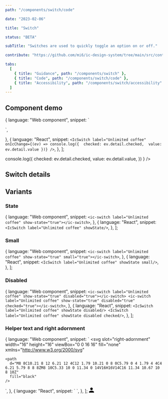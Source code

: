 ```yaml
---
path: "/components/switch/code"

date: "2023-02-06"

title: "Switch"

status: "BETA"

subTitle: "Switches are used to quickly toggle an option on or off."

contribute: "https://github.com/mi6/ic-design-system/tree/main/src/content/structured/components/switch"

tabs:
  [
    { title: "Guidance", path: "/components/switch" },
    { title: "Code", path: "/components/switch/code" },
    { title: "Accessibility", path: "/components/switch/accessibility" },
  ]
---
```



## Component demo

  {
    language: "Web component",
    snippet: `<ic-switch label="Unlimited coffee"></ic-switch>
<script>
  const switchEl = document.querySelector('ic-switch');
  switchEl.addEventListener('icChange', (ev) => {
    console.log({
      checked: ev.detail.checked,
      value: ev.detail.value
    })
  })
</script>`,
  },
  {
    language: "React",
    snippet: `<IcSwitch
  label="Unlimited coffee"
  onIcChange={(ev) => console.log({ 
    checked: ev.detail.checked, 
    value: ev.detail.value
  })}
/>`,
  },
];

<ComponentPreview snippets={snippetsDefault}>
  <IcSwitch
    label="Unlimited coffee"
    onIcChange={(ev) =>
      console.log({
        checked: ev.detail.checked,
        value: ev.detail.value,
      })
    }
  />
</ComponentPreview>

## Switch details

<ComponentDetails component="ic-switch" />

## Variants

### State

  {
    language: "Web component",
    snippet: `<ic-switch label="Unlimited coffee" show-state="true"></ic-switch>`,
  },
  {
    language: "React",
    snippet: `<IcSwitch label="Unlimited coffee" showState/>`,
  },
];

<ComponentPreview snippets={snippetsState}>
  <IcSwitch label="Unlimited coffee" showState />
</ComponentPreview>

### Small

  {
    language: "Web component",
    snippet: `<ic-switch label="Unlimited coffee" show-state="true" small="true"></ic-switch>`,
  },
  {
    language: "React",
    snippet: `<IcSwitch label="Unlimited coffee" showState small/>`,
  },
];

<ComponentPreview snippets={snippetsSmall}>
  <IcSwitch label="Unlimited coffee" showState small />
</ComponentPreview>

### Disabled

  {
    language: "Web component",
    snippet: `<ic-switch label="Unlimited coffee" show-state="true" disabled="true"></ic-switch>
<ic-switch label="Unlimited coffee" show-state="true" disabled="true" checked="true"></ic-switch>`,
  },
  {
    language: "React",
    snippet: `<IcSwitch label="Unlimited coffee" showState disabled/>
<IcSwitch label="Unlimited coffee" showState disabled checked/>`,
  },
];

<ComponentPreview snippets={snippetsDisabled}>
  <div style={{ display: "flex", flexDirection: "column", gap: "8px" }}>
    <IcSwitch label="Unlimited coffee" showState disabled />
    <IcSwitch label="Unlimited coffee" showState disabled checked />
  </div>
</ComponentPreview>

### Helper text and right adornment

  {
    language: "Web component",
    snippet: `<ic-switch label="Unlimited coffee" helper-text="Helper Text">
  <svg
    slot="right-adornment"
    width="16"
    height="16"
    viewBox="0 0 16 16"
    fill="none"
    xmlns="http://www.w3.org/2000/svg"
  >
    <path
      d="M8 8C10.21 8 12 6.21 12 4C12 1.79 10.21 0 8 0C5.79 0 4 1.79 4 4C4 6.21 5.79 8 8 8ZM8 10C5.33 10 0 11.34 0 14V16H16V14C16 11.34 10.67 10 8 10Z"
      fill="black"
    />
  </svg>
</ic-switch>`,
  },
  {
    language: "React",
    snippet: `<IcSwitch label="Unlimited coffee" helperText="Helper Text">
  <SlottedSVG
    slot="right-adornment"
    width="16"
    height="16"
    viewBox="0 0 16 16"
    fill="none"
    xmlns="http://www.w3.org/2000/svg"
  >
    <path
      d="M8 8C10.21 8 12 6.21 12 4C12 1.79 10.21 0 8 0C5.79 0 4 1.79 4 4C4 6.21 5.79 8 8 8ZM8 10C5.33 10 0 11.34 0 14V16H16V14C16 11.34 10.67 10 8 10Z"
      fill="black"
    />
  </SlottedSVG>
</IcSwitch>`,
  },
];

<ComponentPreview snippets={snippetsHelperAndAdornment}>
  <IcSwitch label="Unlimited coffee" helperText="Helper Text">
    <svg
      slot="right-adornment"
      width="16"
      height="16"
      viewBox="0 0 16 16"
      fill="none"
      xmlns="http://www.w3.org/2000/svg"
    >
      <path
        d="M8 8C10.21 8 12 6.21 12 4C12 1.79 10.21 0 8 0C5.79 0 4 1.79 4 4C4 6.21 5.79 8 8 8ZM8 10C5.33 10 0 11.34 0 14V16H16V14C16 11.34 10.67 10 8 10Z"
        fill="black"
      />
    </svg>
  </IcSwitch>
</ComponentPreview>
